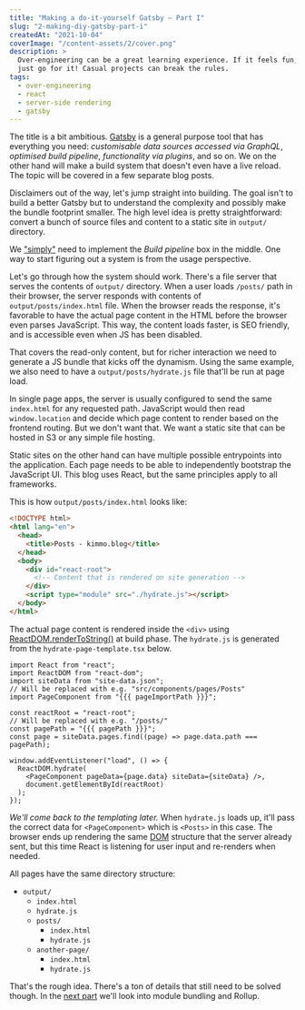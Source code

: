 ```yaml
---
title: "Making a do-it-yourself Gatsby – Part I"
slug: "2-making-diy-gatsby-part-i"
createdAt: "2021-10-04"
coverImage: "/content-assets/2/cover.png"
description: >
  Over-engineering can be a great learning experience. If it feels fun,
  just go for it! Casual projects can break the rules.
tags:
  - over-engineering
  - react
  - server-side rendering
  - gatsby
---
```


The title is a bit ambitious. [Gatsby](https://www.gatsbyjs.com/) is a general purpose tool that has everything you need: *customisable data sources accessed via GraphQL*, *optimised build pipeline*, *functionality via plugins*, and so on. We on the other hand will make a build system that doesn't even have a live reload. The topic will be covered in a few separate blog posts.

Disclaimers out of the way, let's jump straight into building. The goal isn't to build a better Gatsby but to understand the complexity and possibly make the bundle footprint smaller. The high level idea is pretty straightforward: convert a bunch of source files and content to a static site in `output/` directory.

<Presentic alt="Build pipeline overview presentation" duration={1200} src="/content-assets/2/build-pipeline-overview.svg" />

We ["simply"](https://www.knowledgeowl.com/home/dont-say-simply-jim-fisher) need to implement the _Build pipeline_ box in the middle. One way to start figuring out a system is from the usage perspective.

Let's go through how the system should work. There's a file server that serves the contents of `output/` directory. When a user loads `/posts/` path in their browser, the server responds with contents of `output/posts/index.html` file. When the browser reads the response, it's favorable to have the actual page content in the HTML before the browser even parses JavaScript. This way, the content loads faster, is SEO friendly, and is accessible even when JS has been disabled.

That covers the read-only content, but for richer interaction we need to generate a JS bundle that kicks off the dynamism. Using the same example, we also need to have a `output/posts/hydrate.js` file that'll be run at page load.

In single page apps, the server is usually configured to send the same `index.html` for any requested path. JavaScript would then read `window.location` and decide which page content to render based on the frontend routing. But we don't want that. We want a static site that can be hosted in S3 or any simple file hosting.

Static sites on the other hand can have multiple possible entrypoints into the application. Each page needs to be able to independently bootstrap the JavaScript UI. This blog uses React, but the same principles apply to all frameworks.

This is how `output/posts/index.html` looks like:

```html
<!DOCTYPE html>
<html lang="en">
  <head>
    <title>Posts - kimmo.blog</title>
  </head>
  <body>
    <div id="react-root">
      <!-- Content that is rendered on site generation -->
    </div>
    <script type="module" src="./hydrate.js"></script>
  </body>
</html>
```

The actual page content is rendered inside the `<div>` using [ReactDOM.renderToString()](https://reactjs.org/docs/react-dom-server.html#rendertostring) at build phase. The `hydrate.js` is generated from the `hydrate-page-template.tsx` below.

```tsx
import React from "react";
import ReactDOM from "react-dom";
import siteData from "site-data.json";
// Will be replaced with e.g. "src/components/pages/Posts"
import PageComponent from "{{{ pageImportPath }}}";

const reactRoot = "react-root";
// Will be replaced with e.g. "/posts/"
const pagePath = "{{{ pagePath }}}";
const page = siteData.pages.find((page) => page.data.path === pagePath);

window.addEventListener("load", () => {
  ReactDOM.hydrate(
    <PageComponent pageData={page.data} siteData={siteData} />,
    document.getElementById(reactRoot)
  );
});
```

*We'll come back to the templating later.* When `hydrate.js` loads up, it'll pass the correct data for `<PageComponent>` which is `<Posts>` in this case. The browser ends up rendering the same [DOM](https://developer.mozilla.org/en-US/docs/Web/API/Document_Object_Model/Introduction) structure that the server already sent, but this time React is listening for user input and re-renders when needed.

All pages have the same directory structure:

* `output/`
  * `index.html`
  * `hydrate.js`
  * `posts/`
    * `index.html`
    * `hydrate.js`
  * `another-page/`
    * `index.html`
    * `hydrate.js`

That's the rough idea. There's a ton of details that still need to be solved though. In the [next part](../3-making-diy-gatsby-part-ii/) we'll look into module bundling and Rollup.
